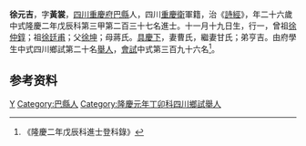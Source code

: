 {{明清人物信息框
| 姓名 = 徐元吉　
| 原名 =
| 圖片名稱= 
| 圖片大小 =
| 圖片說明 = 
| 最高職務 =
| 國家 = 大明 
| 爵位 =
| 籍貫 = [[四川|四川]][[重慶府|重慶府]][[巴縣|巴縣]]
| 族裔 = 
| 字號 = 
| 諡號 =
| 出生日期 = 十一月十九日
| 出生地點 =
| 逝世日期 = 卒年不詳 
| 逝世地點 =
| 墓葬 =
| 配偶 = 曹氏、甘氏
| 親屬 = 曾祖[[徐仲錞|徐仲錞]]，祖[[徐廷甫|徐廷甫]]，父[[徐坤|徐坤]]，母蔣氏
| 出身 =
* 隆慶二年戊辰科同進士出身
| 經歷 =
| 著作 =  
}}
'''徐元吉'''{{BD|1543年||？年||}}，字'''黃裳'''，[[四川|四川]][[重慶府|重慶府]][[巴縣|巴縣]]人，四川[[重慶衛|重慶衛]]軍籍，治《[[詩經|詩經]]》，年二十六歲中式隆慶二年戊辰科第三甲第二百三十七名進士。十一月十九日生，行一，曾祖[[徐仲錞|徐仲錞]]；祖[[徐廷甫|徐廷甫]]；父[[徐坤|徐坤]]；母蔣氏。[[具慶下|具慶下]]，妻曹氏，繼妻甘氏；弟亨吉。由府學生中式四川鄉試第二十名[[舉人|舉人]]，[[會試|會試]]中式第三百九十六名<ref>《隆慶二年戊辰科進士登科錄》</ref>。

== 参考资料 ==
{{reflist}}

{{隆慶二年戊辰科殿试金榜}}

{{Authority control}}
{{DEFAULTSORT:X}}
[[Category:徐姓|Y]]
[[Category:巴縣人|Category:巴縣人]]
[[Category:隆慶元年丁卯科四川鄉試舉人|Category:隆慶元年丁卯科四川鄉試舉人]]


{{明朝人物小作品}}